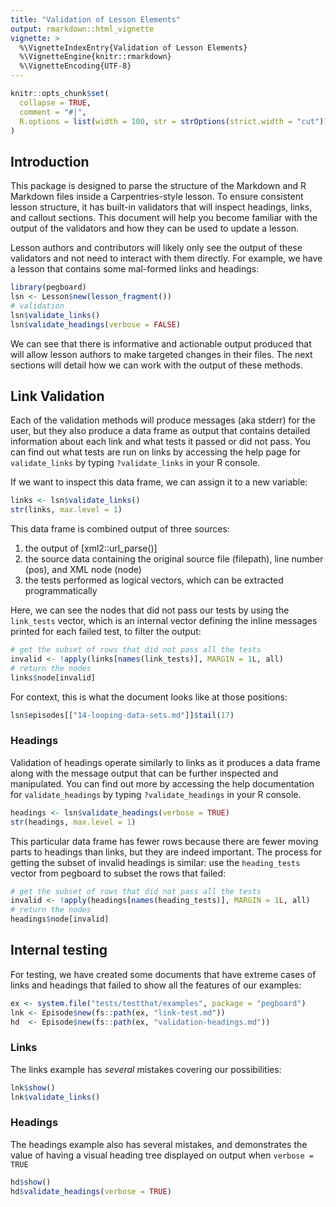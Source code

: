 ```yaml
---
title: "Validation of Lesson Elements"
output: rmarkdown::html_vignette
vignette: >
  %\VignetteIndexEntry{Validation of Lesson Elements}
  %\VignetteEngine{knitr::rmarkdown}
  %\VignetteEncoding{UTF-8}
---
```


```r
knitr::opts_chunk$set(
  collapse = TRUE,
  comment = "#|",
  R.options = list(width = 100, str = strOptions(strict.width = "cut"))
)
```

## Introduction

This package is designed to parse the structure of the Markdown and R Markdown
files inside a Carpentries-style lesson. To ensure consistent lesson structure,
it has built-in validators that will inspect headings, links, and callout
sections. This document will help you become familiar with the output of the
validators and how they can be used to update a lesson.

Lesson authors and contributors will likely only see the output of these
validators and not need to interact with them directly. For example, we have a
lesson that contains some mal-formed links and headings:

```r
library(pegboard)
lsn <- Lesson$new(lesson_fragment())
# validation
lsn$validate_links()
lsn$validate_headings(verbose = FALSE)
```

We can see that there is informative and actionable output produced that will
allow lesson authors to make targeted changes in their files. The next sections
will detail how we can work with the output of these methods.

## Link Validation

Each of the validation methods will produce messages (aka stderr) for the user,
but they also produce a data frame as output that contains detailed information
about each link and what tests it passed or did not pass. You can find out what
tests are run on links by accessing the help page for `validate_links` by typing 
`?validate_links` in your R console.

If we want to inspect this data frame, we can assign it to a new variable:

```r
links <- lsn$validate_links()
str(links, max.level = 1)
```

This data frame is combined output of three sources:

1. the output of [xml2::url_parse()]
2. the source data containing the original source file (filepath), line number
   (pos), and XML node (node)
3. the tests performed as logical vectors, which can be extracted programmatically

Here, we can see the nodes that did not pass our tests by using the `link_tests`
vector, which is an internal vector defining the inline messages printed for 
each failed test, to filter the output:

```r
# get the subset of rows that did not pass all the tests
invalid <- !apply(links[names(link_tests)], MARGIN = 1L, all)
# return the nodes
links$node[invalid]
```

For context, this is what the document looks like at those positions:

```r
lsn$episodes[["14-looping-data-sets.md"]]$tail(17)
```

### Headings

Validation of headings operate similarly to links as it produces a data frame
along with the message output that can be further inspected and manipulated. You
can find out more by accessing the help documentation for `validate_headings` by
typing `?validate_headings` in your R console.

```r
headings <- lsn$validate_headings(verbose = TRUE)
str(headings, max.level = 1)
```

This particular data frame has fewer rows because there are fewer moving parts
to headings than links, but they are indeed important. The process for getting 
the subset of invalid headings is similar: use the `heading_tests` vector from
pegboard to subset the rows that failed:


```r
# get the subset of rows that did not pass all the tests
invalid <- !apply(headings[names(heading_tests)], MARGIN = 1L, all)
# return the nodes
headings$node[invalid]
```


## Internal testing

For testing, we have created some documents that have extreme cases of links and
headings that failed to show all the features of our examples:

```r
ex <- system.file("tests/testthat/examples", package = "pegboard")
lnk <- Episode$new(fs::path(ex, "link-test.md"))
hd  <- Episode$new(fs::path(ex, "validation-headings.md"))
```

### Links

The links example has _several_ mistakes covering our possibilities:

```r
lnk$show()
lnk$validate_links()
```

### Headings

The headings example also has several mistakes, and demonstrates the value of
having a visual heading tree displayed on output when `verbose = TRUE`

```r
hd$show()
hd$validate_headings(verbose = TRUE)
```



